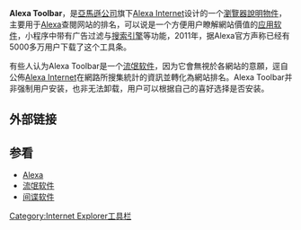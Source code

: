 {{NoteTA|G1=IT}}
'''Alexa Toolbar'''，是[[亞馬遜公司|亞馬遜公司]]旗下[[Alexa_Internet|Alexa Internet]]设计的一个[[瀏覽器說明物件|瀏覽器說明物件]]，主要用于[[Alexa_Internet|Alexa]]查閱网站的排名，可以说是一个方便用户瞭解網站價值的[[应用软件|应用软件]]，小程序中带有广告过滤与[[搜索引擎|搜索引擎]]等功能，2011年，据Alexa官方声称已经有5000多万用户下载了这个工具条。

有些人认为Alexa Toolbar是一个[[流氓软件|流氓软件]]，因为它會無視於各網站的意願，逕自公佈[[Alexa_Internet|Alexa Internet]]在網路所搜集統計的資訊並轉化為網站排名。Alexa Toolbar并非强制用户安装，也非无法卸载，用户可以根据自己的喜好选择是否安装。

== 外部链接 ==

== 参看 ==
* [[Alexa_Internet|Alexa]]
* [[流氓软件|流氓软件]]
* [[间谍软件|间谍软件]]

{{Amazon}}

[[Category:Internet_Explorer工具栏|Category:Internet Explorer工具栏]]
